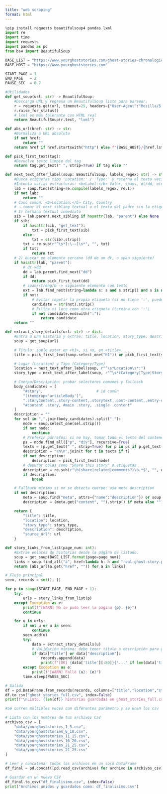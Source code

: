 ```yaml
---
title: "web scraping"
format: html
---
```


```python
%pip install requests beautifulsoup4 pandas lxml
import re
import time
import requests
import pandas as pd
from bs4 import BeautifulSoup

BASE_LIST = "https://www.yourghoststories.com/ghost-stories-chronological.php?page={page}"
BASE_HOST = "https://www.yourghoststories.com"

START_PAGE = 1
END_PAGE   = 2
PAUSE_SEC  = 0.7    

#Utilidades
def get_soup(url: str) -> BeautifulSoup:
    #Descarga URL y regresa un BeautifulSoup listo para parsear.
    r = requests.get(url, timeout=25, headers={"User-Agent":"Mozilla/5.0"})
    r.raise_for_status()
    # lxml es más tolerante con HTML real
    return BeautifulSoup(r.text, "lxml")

def abs_url(href: str) -> str:
    #Normaliza a URL absoluta
    if not href:
        return ""
    return href if href.startswith("http") else f"{BASE_HOST}/{href.lstrip('/')}"

def pick_first_text(tag):
    #Devuelve texto limpio del tag
    return tag.get_text(" ", strip=True) if tag else ""

def next_text_after_label(soup: BeautifulSoup, labels_regex: str) -> str:
    #Busca etiquetas tipo 'Location:' / 'Type:' y retorna el texto vecino.
    #Intenta varias estructuras: <b>Label:</b> Valor, spans, dt/dd, etc.
    lab = soup.find(string=re.compile(labels_regex, re.I))
    if not lab:
        return ""
    # Caso común: <b>Location:</b> City, Country
    # → tomar el next_sibling textual o el texto del padre sin la etiqueta.
    # 1) hermano textual inmediato
    sib = lab.parent.next_sibling if hasattr(lab, "parent") else None
    if sib:
        if hasattr(sib, "get_text"):
            txt = pick_first_text(sib)
        else:
            txt = str(sib).strip()
        txt = re.sub(r"^\s*[:\-–]\s*", "", txt)
        if txt:
            return txt
    # 2) buscar en elemento cercano (dd de un dt, o span siguiente)
    if hasattr(lab, "parent"):
        # dt->dd
        dd = lab.parent.find_next("dd")
        if dd:
            return pick_first_text(dd)
        # span/strong/b -> siguiente elemento con texto
        nxt = lab.find_next(string=lambda s: s and s.strip() and s is not lab)
        if nxt:
            # Evitar repetir la propia etiqueta (si no tiene ':', puede ser ruido)
            candidate = str(nxt).strip()
            # Filtra si luce como otra etiqueta (termina con ':')
            if not candidate.endswith(":"):
                return candidate
    return ""

def extract_story_details(url: str) -> dict:
    #Entra a una historia y extrae: title, location, story_type, description, source_url
    soup = get_soup(url)

    # Título: suele estar en <h1>, si no, en <title>
    title = pick_first_text(soup.select_one("h1")) or pick_first_text(soup.select_one("title"))

    # Lugar (Location) y Tipo (Category/Type)
    location = next_text_after_label(soup, r"^\s*Location\s*:")
    story_type = next_text_after_label(soup, r"^\s*(Category|Type|Story\s*Type)\s*:")

    # Cuerpo/Descripción: probar selectores comunes y fallback
    body_candidates = [
        "#story",                        # id común
        "[itemprop='articleBody']",
        ".storyContent,.story-content,.storytext,.post-content,.entry-content,article",
        "#content .story, #main .story, .single .content"
    ]
    description = ""
    for sel in ",".join(body_candidates).split(","):
        node = soup.select_one(sel.strip())
        if not node:
            continue
        # Preferir párrafos; si no hay, tomar todo el texto del contenedor
        ps = node.find_all(["p", "div"], recursive=True)
        texts = [p.get_text(" ", strip=True) for p in ps if p.get_text(strip=True)]
        description = "\n\n".join(t for t in texts if t)
        if not description:
            description = pick_first_text(node)
        # depurar colas como "Share this story" o etiquetas
        description = re.sub(r"\b(share|related|comments?)\b.*$", "", description, flags=re.I|re.S).strip()
        if description:
            break

    # Fallback mínimo si no se detecta cuerpo: usa meta description
    if not description:
        meta = soup.find("meta", attrs={"name":"description"}) or soup.find("meta", attrs={"property":"og:description"})
        description = (meta.get("content", "").strip() if meta else "") or ""

    return {
        "title": title,
        "location": location,
        "story_type": story_type,
        "description": description,
        "source_url": url
    }

def story_links_from_list(page_num: int):
    #Extrae enlaces de historias desde la página de listado.
    soup = get_soup(BASE_LIST.format(page=page_num))
    links = soup.find_all("a", href=lambda h: h and "real-ghost-story.php" in h)
    return [abs_url(a.get("href", "")) for a in links]

# Flujo principal 
seen, records = set(), []

for p in range(START_PAGE, END_PAGE + 1):
    try:
        urls = story_links_from_list(p)
    except Exception as e:
        print(f"[WARN] No se pudo leer la página {p}: {e}")
        continue

    for u in urls:
        if not u or u in seen:
            continue
        seen.add(u)
        try:
            data = extract_story_details(u)
            # Validación mínima: debe tener título o descripción para guardar
            if data["title"] or data["description"]:
                records.append(data)
                print(f"[OK] {data['title'][:80]}{'...' if len(data['title'])>80 else ''}")
        except Exception as e:
            print(f"[WARN] Falló {u}: {e}")
        time.sleep(PAUSE_SEC)

# Salida 
df = pd.DataFrame.from_records(records, columns=["title","location","story_type","description","source_url"])
df.to_csv("ghost_stories_full.csv", index=False)
print(f"\nListo. {len(df)} historias guardadas en ghost_stories_full.csv")

```

```python
#Se corren múltiples veces con diferentes parámetro y se unen los csv 

# Lista con los nombres de tus archivos CSV
archivos_csv = [
    "data/yourghoststories_1_5.csv",
    "data/yourghoststories_6_10.csv",
    "data/yourghoststories_11_15.csv",
    "data/yourghoststories_16_20.csv",
    "data/yourghoststories_21_25.csv",
    "data/yourghoststories_21_25.csv"
]

# Leer y concatenar todos los archivos en un solo DataFrame
df_final = pd.concat([pd.read_csv(archivo) for archivo in archivos_csv], ignore_index=True)

# Guardar en un nuevo CSV
df_final.to_csv("df_finalisimo.csv", index=False)
print("Archivos unidos y guardados como: df_finalisimo.csv")

```
